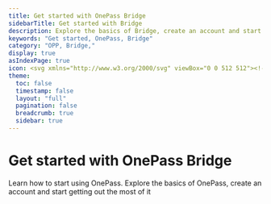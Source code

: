 ```yaml
---
title: Get started with OnePass Bridge
sidebarTitle: Get started with Bridge
description: Explore the basics of Bridge, create an account and start getting out the most of it
keywords: "Get started, OnePass, Bridge"
category: "OPP, Bridge,"
display: true
asIndexPage: true
icon: <svg xmlns="http://www.w3.org/2000/svg" viewBox="0 0 512 512"><!--!Font Awesome Pro 6.7.2 by @fontawesome - https://fontawesome.com License - https://fontawesome.com/license (Commercial License) Copyright 2025 Fonticons, Inc.--><path d="M448 128A64 64 0 1 0 448 0a64 64 0 1 0 0 128zM128 32C57.3 32 0 89.3 0 160s57.3 128 128 128l256 0c35.3 0 64 28.7 64 64c0 27.9-17.9 51.7-42.8 60.4c-11.5-17.1-31-28.4-53.2-28.4c-35.3 0-64 28.7-64 64s28.7 64 64 64c24.7 0 46.1-14 56.8-34.4C467.6 466.1 512 414.2 512 352c0-70.7-57.3-128-128-128l-256 0c-35.3 0-64-28.7-64-64s28.7-64 64-64l128 0 0 14.1c0 9.9 8 17.9 17.9 17.9c4 0 7.8-1.3 11-3.8l60.8-47.3c4-3.1 6.3-7.9 6.3-12.9s-2.3-9.8-6.3-12.9L284.8 3.8c-3.1-2.4-7-3.8-11-3.8C264 0 256 8 256 17.9L256 32 128 32zm-8.6 384c-11.1-19.1-31.7-32-55.4-32c-35.3 0-64 28.7-64 64s28.7 64 64 64c23.7 0 44.4-12.9 55.4-32l40.6 0 0 14.1c0 9.9 8 17.9 17.9 17.9c4 0 7.8-1.3 11-3.8l60.8-47.3c4-3.1 6.3-7.9 6.3-12.9s-2.3-9.8-6.3-12.9l-60.8-47.3c-3.1-2.4-7-3.8-11-3.8c-9.9 0-17.9 8-17.9 17.9l0 14.1-40.6 0z"/></svg>
theme: 
  toc: false
  timestamp: false
  layout: "full"
  pagination: false
  breadcrumb: true
  sidebar: true
---
```



# <BookText className="inline " /> Get started with OnePass Bridge

Learn how to start using OnePass. Explore the basics of OnePass, create an account and start getting out the most of it

<ArticlesCardsList route="/guides/getting-started-bridge"/>
